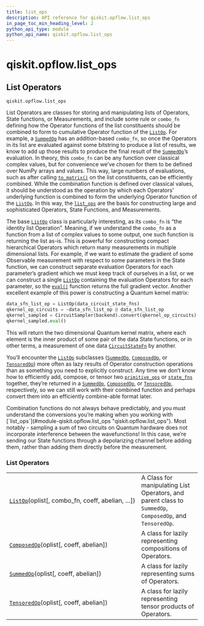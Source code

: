 ```yaml
---
title: list_ops
description: API reference for qiskit.opflow.list_ops
in_page_toc_min_heading_level: 2
python_api_type: module
python_api_name: qiskit.opflow.list_ops
---
```


<span id="module-qiskit.opflow.list_ops" />

<span id="qiskit-opflow-list-ops" />

# qiskit.opflow\.list\_ops

<span id="list-operators-qiskit-opflow-list-ops" />

## List Operators

`qiskit.opflow.list_ops`

List Operators are classes for storing and manipulating lists of Operators, State functions, or Measurements, and include some rule or `combo_fn` defining how the Operator functions of the list constituents should be combined to form to cumulative Operator function of the [`ListOp`](qiskit.opflow.list_ops.ListOp "qiskit.opflow.list_ops.ListOp"). For example, a [`SummedOp`](qiskit.opflow.list_ops.SummedOp "qiskit.opflow.list_ops.SummedOp") has an addition-based `combo_fn`, so once the Operators in its list are evaluated against some bitstring to produce a list of results, we know to add up those results to produce the final result of the [`SummedOp`](qiskit.opflow.list_ops.SummedOp "qiskit.opflow.list_ops.SummedOp")’s evaluation. In theory, this `combo_fn` can be any function over classical complex values, but for convenience we’ve chosen for them to be defined over NumPy arrays and values. This way, large numbers of evaluations, such as after calling [`to_matrix()`](qiskit.opflow.list_ops.ListOp#to_matrix "qiskit.opflow.list_ops.ListOp.to_matrix") on the list constituents, can be efficiently combined. While the combination function is defined over classical values, it should be understood as the operation by which each Operators’ underlying function is combined to form the underlying Operator function of the [`ListOp`](qiskit.opflow.list_ops.ListOp "qiskit.opflow.list_ops.ListOp"). In this way, the [`list_ops`](#module-qiskit.opflow.list_ops "qiskit.opflow.list_ops") are the basis for constructing large and sophisticated Operators, State Functions, and Measurements.

The base [`ListOp`](qiskit.opflow.list_ops.ListOp "qiskit.opflow.list_ops.ListOp") class is particularly interesting, as its `combo_fn` is “the identity list Operation”. Meaning, if we understand the `combo_fn` as a function from a list of complex values to some output, one such function is returning the list as-is. This is powerful for constructing compact hierarchical Operators which return many measurements in multiple dimensional lists. For example, if we want to estimate the gradient of some Observable measurement with respect to some parameters in the State function, we can construct separate evaluation Operators for each parameter’s gradient which we must keep track of ourselves in a list, or we can construct a single [`ListOp`](qiskit.opflow.list_ops.ListOp "qiskit.opflow.list_ops.ListOp") containing the evaluation Operators for each parameter, so the [`eval()`](qiskit.opflow.list_ops.ListOp#eval "qiskit.opflow.list_ops.ListOp.eval") function returns the full gradient vector. Another excellent example of this power is constructing a Quantum kernel matrix:

```python
data_sfn_list_op = ListOp(data_circuit_state_fns)
qkernel_op_circuits = ~data_sfn_list_op @ data_sfn_list_op
qkernel_sampled = CircuitSampler(backend).convert(qkernel_op_circuits)
qkernel_sampled.eval()
```

This will return the two dimensional Quantum kernel matrix, where each element is the inner product of some pair of the data State functions, or in other terms, a measurement of one data [`CircuitStateFn`](qiskit.opflow.state_fns.CircuitStateFn "qiskit.opflow.state_fns.CircuitStateFn") by another.

You’ll encounter the [`ListOp`](qiskit.opflow.list_ops.ListOp "qiskit.opflow.list_ops.ListOp") subclasses ([`SummedOp`](qiskit.opflow.list_ops.SummedOp "qiskit.opflow.list_ops.SummedOp"), [`ComposedOp`](qiskit.opflow.list_ops.ComposedOp "qiskit.opflow.list_ops.ComposedOp"), or [`TensoredOp`](qiskit.opflow.list_ops.TensoredOp "qiskit.opflow.list_ops.TensoredOp")) more often as lazy results of Operator construction operations than as something you need to explicitly construct. Any time we don’t know how to efficiently add, compose, or tensor two [`primitive_ops`](qiskit.opflow.primitive_ops#module-qiskit.opflow.primitive_ops "qiskit.opflow.primitive_ops") or [`state_fns`](qiskit.opflow.state_fns#module-qiskit.opflow.state_fns "qiskit.opflow.state_fns") together, they’re returned in a [`SummedOp`](qiskit.opflow.list_ops.SummedOp "qiskit.opflow.list_ops.SummedOp"), [`ComposedOp`](qiskit.opflow.list_ops.ComposedOp "qiskit.opflow.list_ops.ComposedOp"), or [`TensoredOp`](qiskit.opflow.list_ops.TensoredOp "qiskit.opflow.list_ops.TensoredOp"), respectively, so we can still work with their combined function and perhaps convert them into an efficiently combine-able format later.

<Admonition title="Note" type="note">
  Combination functions do not always behave predictably, and you must understand the conversions you’re making when you working with [`list_ops`](#module-qiskit.opflow.list_ops "qiskit.opflow.list_ops"). Most notably - sampling a sum of two circuits on Quantum hardware does not incorporate interference between the wavefunctions! In this case, we’re sending our State functions through a depolarizing channel before adding them, rather than adding them directly before the measurement.
</Admonition>

### List Operators

|                                                                                                                    |                                                                                                          |
| ------------------------------------------------------------------------------------------------------------------ | -------------------------------------------------------------------------------------------------------- |
| [`ListOp`](qiskit.opflow.list_ops.ListOp "qiskit.opflow.list_ops.ListOp")(oplist\[, combo\_fn, coeff, abelian, …]) | A Class for manipulating List Operators, and parent class to `SummedOp`, `ComposedOp`, and `TensoredOp`. |
| [`ComposedOp`](qiskit.opflow.list_ops.ComposedOp "qiskit.opflow.list_ops.ComposedOp")(oplist\[, coeff, abelian])   | A class for lazily representing compositions of Operators.                                               |
| [`SummedOp`](qiskit.opflow.list_ops.SummedOp "qiskit.opflow.list_ops.SummedOp")(oplist\[, coeff, abelian])         | A class for lazily representing sums of Operators.                                                       |
| [`TensoredOp`](qiskit.opflow.list_ops.TensoredOp "qiskit.opflow.list_ops.TensoredOp")(oplist\[, coeff, abelian])   | A class for lazily representing tensor products of Operators.                                            |

